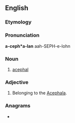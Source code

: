 ==English==

===Etymology===
{{suffix|acephal|an|lang=en}}

===Pronunciation===
'''a-ceph*a-lan'''
aah-SEPH-e-lohn

===Noun===
{{en-noun}}

# [[acephal]]

===Adjective===
{{en-adj|-}}

# {{label|en|zoology}} Belonging to the [[Acephala]].

===Anagrams===
* {{l|en|acalephan}}